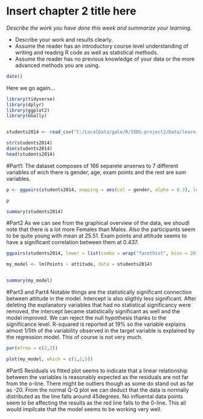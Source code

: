 # Insert chapter 2 title here

*Describe the work you have done this week and summarize your learning.*

- Describe your work and results clearly. 
- Assume the reader has an introductory course level understanding of writing and reading R code as well as statistical methods.
- Assume the reader has no previous knowledge of your data or the more advanced methods you are using.

```r
date()
```

Here we go again...

```r
library(tidyverse)
library(dplyr)
library(ggplot2)
library(GGally)


students2014 <- read_csv("C:/LocalData/gale/R/IODS-project2/Data/learning2014.csv")

str(students2014)
dim(students2014)
head(students2014)

```

#Part1: The dataset composes of 166 separete anserws to 7 different variables of wich there is gender, age, exam points and the rest are sum variables.


```r

p <- ggpairs(students2014, mapping = aes(col = gender, alpha = 0.3), lower = list(combo = wrap("facethist", bins = 20)))

p

```


```r

summary(students2014)


```
#Part2 As we can see from the graphical overview of the data, we shoudl note that there is a lot more Females than Males. Also the participants seem to be quite young with mean at 25.51. Exam points and attitude seems to have a significant correlation between them at 0.437. 


```r

ggpairs(students2014, lower = list(combo = wrap("facethist", bins = 20)))

my_model <- lm(Points ~ attitude, data = students2014)


summary(my_model)

```
#Part3 and Part4 Notable things are the statistically significant connection between attitude in the model. Intercept is also sligthly less significant. After deleting the explanatory variables that had no statistical significancy were removed, the intercept became statistically significant as well and the model improved. We can reject the null hypothesis thanks to the significance level. R-squared is reported at 19% so the variable explains almost 1/5th of the variability observed in the target variable is explained by the regression model. This of course is not very much.

```r

par(mfrow = c(2,2))

plot(my_model, which = c(1,2,5))

```
#Part5 Residuals vs fitted plot seems to indicate that a linear relationship between the variables is reasonably expected as the residuals are not far from the o-line. There might be outliers though as some do stand out as far as -20. From the normal Q-Q plot we can deduct that the data is normally distributed as the line falls around  45degrees. No influental data points seem to be affecting the results as the red line falls to the 0-line. This all would impilcate that the model seems to be working very well. 



